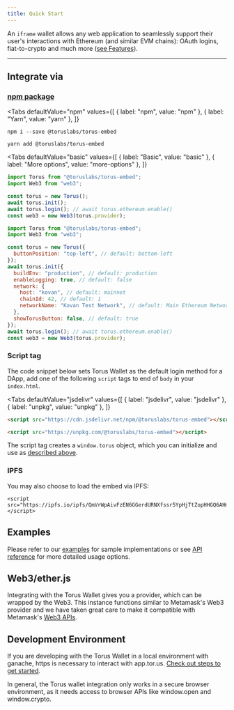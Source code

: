 ```yaml
---
title: Quick Start
---
```



An `iframe` wallet allows any web application to seamlessly support their user's
interactions with Ethereum (and similar EVM chains): OAuth logins,
fiat-to-crypto and much more ([see Features](features/list-of-features)).

---

## Integrate via

### [npm package](https://www.npmjs.com/package/@toruslabs/torus-embed)

<Tabs
  defaultValue="npm"
  values={[
    { label: "npm", value: "npm" },
    { label: "Yarn", value: "yarn" },
  ]}
>
<TabItem value="npm">

```shell
npm i --save @toruslabs/torus-embed
```

</TabItem>

<TabItem value="yarn">

```shell
yarn add @toruslabs/torus-embed
```

</TabItem>

</Tabs>

<Tabs
  defaultValue="basic"
  values={[
    { label: "Basic", value: "basic" },
    { label: "More options", value: "more-options" },
  ]}
>

<TabItem value="basic">

```js
import Torus from "@toruslabs/torus-embed";
import Web3 from "web3";

const torus = new Torus();
await torus.init();
await torus.login(); // await torus.ethereum.enable()
const web3 = new Web3(torus.provider);
```

</TabItem>

<TabItem value="more-options">

```js
import Torus from "@toruslabs/torus-embed";
import Web3 from "web3";

const torus = new Torus({
  buttonPosition: "top-left", // default: bottom-left
});
await torus.init({
  buildEnv: "production", // default: production
  enableLogging: true, // default: false
  network: {
    host: "kovan", // default: mainnet
    chainId: 42, // default: 1
    networkName: "Kovan Test Network", // default: Main Ethereum Network
  },
  showTorusButton: false, // default: true
});
await torus.login(); // await torus.ethereum.enable()
const web3 = new Web3(torus.provider);
```

</TabItem>

</Tabs>

### Script tag

The code snippet below sets Torus Wallet as the default login method for a DApp,
add one of the following `script` tags to end of `body` in your `index.html`.

<Tabs
  defaultValue="jsdelivr"
  values={[
    { label: "jsdelivr", value: "jsdelivr" },
    { label: "unpkg", value: "unpkg" },
  ]}
>

<TabItem value="jsdelivr">

```html
<script src="https://cdn.jsdelivr.net/npm/@toruslabs/torus-embed"></script>
```

</TabItem>

<TabItem value="unpkg">

```html
<script src="https://unpkg.com/@toruslabs/torus-embed"></script>
```

</TabItem>

</Tabs>

The script tag creates a `window.torus` object, which you can initialize and use
as [described above](#basic).

### IPFS

You may also choose to load the embed via IPFS:

```markup
<script src="https://ipfs.io/ipfs/QmVrWpAivFzEN6GGerdURNXfssr5YpHjTtZopHHGQ6AHmU"></script>
```

## Examples

Please refer to our
[examples](https://github.com/torusresearch/torus-embed/tree/master/examples)
for sample implementations or see [API reference](./api-reference/class) for
more detailed usage options.

## Web3/ether.js

Integrating with the Torus Wallet gives you a provider, which can be wrapped by
the Web3. This instance functions similar to Metamask's Web3 provider and we
have taken great care to make it compatible with Metamask's
[Web3 APIs](https://web3js.readthedocs.io/en/1.0/).

## Development Environment

If you are developing with the Torus Wallet in a local environment with ganache,
https is necessary to interact with app.tor.us.
[Check out steps to get started](./developing-with-torus-wallet/ganache).

In general, the Torus wallet integration only works in a secure browser
environment, as it needs access to browser APIs like window.open and
window.crypto.
